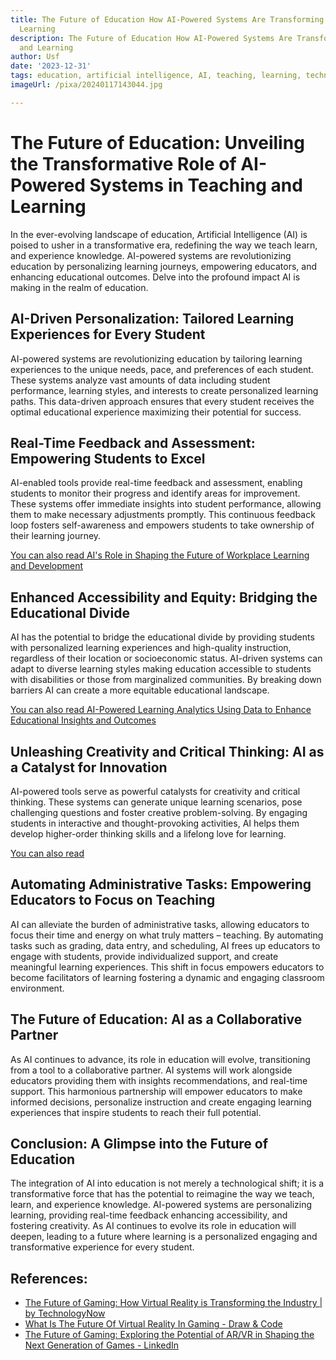 ```yaml
---
title: The Future of Education How AI-Powered Systems Are Transforming Teaching and
  Learning
description: The Future of Education How AI-Powered Systems Are Transforming Teaching
  and Learning
author: Usf
date: '2023-12-31'
tags: education, artificial intelligence, AI, teaching, learning, technology, future
imageUrl: /pixa/20240117143044.jpg

---
```

# The Future of Education: Unveiling  the Transformative Role of AI-Powered Systems in Teaching and Learning

In the ever-evolving landscape of education, Artificial Intelligence (AI) is poised to usher in  a transformative era, redefining the way we teach learn, and experience knowledge. AI-powered systems are  revolutionizing education by personalizing learning journeys, empowering educators, and enhancing  educational outcomes. Delve  into the profound impact AI is making in the realm of  education.

## AI-Driven  Personalization: Tailored Learning Experiences for Every Student

AI-powered systems are revolutionizing  education by tailoring learning  experiences  to  the unique needs, pace, and preferences of each student. These systems analyze vast amounts of data including student  performance, learning styles, and interests to create personalized learning paths. This data-driven approach ensures that every student receives  the optimal educational experience maximizing their potential  for success.

## Real-Time  Feedback and Assessment: Empowering Students to Excel

AI-enabled tools  provide  real-time feedback and  assessment,  enabling students  to monitor their progress and identify areas for improvement.  These systems  offer immediate insights into student performance,  allowing them to make necessary adjustments promptly. This continuous feedback  loop fosters self-awareness and empowers students to take ownership  of their learning journey.

[You  can also  read AI's Role in Shaping the Future of Workplace Learning and Development](AI%27s%20Role%20in%20Shaping%20the%20Future%20of%20Workplace%20Learning%20and%20Development)


## Enhanced Accessibility and Equity:  Bridging the Educational Divide

AI has the potential  to bridge the educational  divide by providing students with personalized learning experiences and high-quality instruction, regardless of their location or socioeconomic status. AI-driven  systems can adapt to diverse  learning styles making education accessible to students with  disabilities or those from marginalized communities. By breaking down barriers AI can create a more equitable educational landscape.

[You can  also read AI-Powered Learning Analytics Using Data to Enhance Educational Insights and Outcomes](AI-Powered%20Learning%20Analytics%20Using%20Data%20to%20Enhance%20Educational%20Insights%20and%20Outcomes)


## Unleashing Creativity and Critical Thinking: AI as a Catalyst for Innovation

AI-powered tools serve as powerful  catalysts for creativity and critical thinking. These systems can generate unique learning scenarios, pose challenging  questions and foster creative problem-solving. By engaging  students in interactive and thought-provoking activities, AI helps them  develop higher-order thinking  skills and a lifelong love for learning.

[You can also read ]()


## Automating Administrative Tasks: Empowering Educators to Focus on Teaching

AI can alleviate the burden of administrative tasks, allowing educators to focus their time and energy  on what truly  matters – teaching. By automating tasks such as grading, data entry, and scheduling,  AI frees up educators to engage with students, provide individualized support, and create meaningful learning experiences. This shift in  focus empowers educators to  become facilitators of learning fostering a  dynamic and engaging classroom environment.

## The Future of Education: AI as a Collaborative Partner

As AI  continues to  advance, its role in education will evolve, transitioning from a tool to a collaborative  partner. AI systems will work alongside educators  providing them with insights  recommendations, and real-time support. This harmonious partnership will empower educators to make informed decisions, personalize instruction and create  engaging learning experiences that  inspire students to reach their full potential.

## Conclusion: A Glimpse into the Future of Education

The integration of AI into education is not  merely a technological shift; it is a transformative force that has the potential to reimagine the  way we teach,  learn, and experience knowledge. AI-powered systems are personalizing learning, providing real-time feedback enhancing accessibility, and fostering creativity. As AI continues to evolve its role in education will deepen, leading to a future where learning is a personalized engaging and transformative experience for every student.

## References:
- [The Future of Gaming: How Virtual Reality is Transforming the Industry | by TechnologyNow](https://medium.com/@technologynow/the-future-of-gaming-how-virtual-reality-is-transforming-the-industry-ef639c51df7d)
- [What Is The Future Of Virtual Reality In Gaming - Draw & Code](https://drawandcode.com/learning-zone/what-is-the-future-of-virtual-reality-in-gaming/)
- [The Future of Gaming: Exploring the Potential of AR/VR in Shaping the Next Generation of Games - LinkedIn](https://www.linkedin.com/pulse/future-gaming-exploring-potential-arvr-shaping-next-generation)
